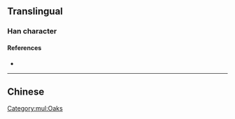 {{also|櫧}}
{{character info}}
==Translingual==

===Han character===
{{Han char|rn=75|rad=木|as=10|sn=14|four=|canj=DIVA|ids=⿲木讠者}}

====References====
* {{Han ref|kx=0551.181|hdz=21270.100|uh=69E0|ud=27104}}

[[Category:mul:Oaks]]

----

==Chinese==
{{zh-see|櫧}}